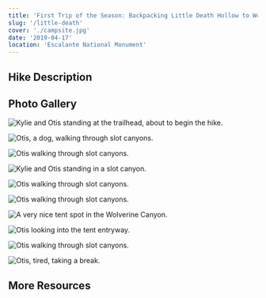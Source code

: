 ```yaml
---
title: 'First Trip of the Season: Backpacking Little Death Hollow to Wolverine Canyon'
slug: '/little-death'
cover: './campsite.jpg'
date: '2019-04-17'
location: 'Escalante National Monument'
---
```


## Hike Description

## Photo Gallery

![Kylie and Otis standing at the trailhead, about to begin the hike.](./beginning.jpg)

![Otis, a dog, walking through slot canyons.](./otis-1.jpg)

![Otis walking through slot canyons.](./otis-3.jpg)

![Kylie and Otis standing in a slot canyon.](./kylie-otis.jpg)

![Otis walking through slot canyons.](./otis-4.jpg)

![Otis walking through slot canyons.](./otis-5.jpg)

![A very nice tent spot in the Wolverine Canyon.](./campsite.jpg)

![Otis looking into the tent entryway.](./otis-camp.jpg)

![Otis walking through slot canyons.](./otis-6.jpg)

![Otis, tired, taking a break.](./otis-8.jpg)

## More Resources
